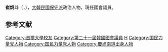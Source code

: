 {{Infobox politician
| name          = 崔炯斗
| native_name   = 최형두
| image         = 
| caption       = 
| office        = {{flagicon|South Korea}} 第21屆[[韓國國會|韓國國會]]議員
| term_start    = 2020年5月30日
| term_end      = 
| constituency  = [[慶尚南道|慶南]][[昌原市|昌原市]]{{link-ko|馬山合浦區|마산합포구}}
| predecessor   = {{tsl|ko|이주영 (1951년)|李柱榮}}
| successor     = 
| birth_date    = {{Birth date and age|1962|10|23}}
| birth_place   = {{KOR}}[[慶尚南道|慶尚南道]][[固城郡|固城郡]]
| residence     = {{KOR}}[[慶尚南道|慶尚南道]][[昌原市|昌原市]]{{link-ko|馬山合浦區|마산합포구}}
| nationality   = {{ROK}}
| party         = {{PPP}}
| otherparty    = {{UFP}}
| other_names = 
| alma_mater = [[首爾大學|首爾大學]]
}}

'''崔炯斗'''（{{kor|최형두|崔炯斗|Choi Hyeong-du}}，{{bd|1962年|10月23日}}），[[大韓民國|大韓民國]][[保守派|保守派]]政治人物，現任國會議員。

== 参考文献 ==
<references />

{{DEFAULTSORT:Choi Hyeong-du}}
[[Category:首爾大學校友|Category:首爾大學校友]]
[[Category:第二十一屆韓國國會議員|Category:第二十一屆韓國國會議員]]
[[Category:崔姓|H]]
[[Category:国民力量党人物|Category:国民力量党人物]]
[[Category:国民力量党人物|Category:国民力量党人物]]
[[Category:慶尚南道出身人物|Category:慶尚南道出身人物]]